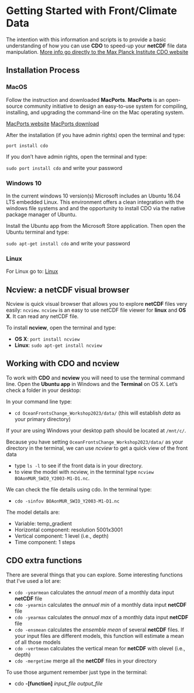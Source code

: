 # Getting Started with Front/Climate Data

The intention with this information and scripts is to provide a basic understanding of how you can use **CDO** to speed-up your **netCDF** file data manipulation. [More info go directly to the Max Planck Institute CDO website](https://code.mpimet.mpg.de/projects/cdo/)

## Installation Process

### **MacOS**

Follow the instruction and downloaded **MacPorts**. **MacPorts** is an open-source community initiative to design an easy-to-use system for compiling, installing, and upgrading the command-line on the Mac operating system.

[MacPorts website](https://www.macports.org/index.php) [MacPorts download](https://www.macports.org/install.php)

After the installation (if you have admin rights) open the terminal and type:

`port install cdo`

If you don't have admin rights, open the terminal and type:

`sudo port install cdo` and write your password

### **Windows 10**

In the current windows 10 version(s) Microsoft includes an Ubuntu 16.04 LTS embedded Linux. This environment offers a clean integration with the windows file systems and and the opportunity to install CDO via the native package manager of Ubuntu.

Install the Ubuntu app from the Microsoft Store application. Then open the Ubuntu terminal and type:

`sudo apt-get install cdo` and write your password

### **Linux**

For Linux go to: [Linux](https://code.mpimet.mpg.de/projects/cdo/wiki/Linux_Platform)

## Ncview: a netCDF visual browser

Ncview is quick visual browser that allows you to explore **netCDF** files very easily: `ncview`. `ncview` is an easy to use netCDF file viewer for **linux** and **OS X**. It can read any netCDF file.

To install **ncview**, open the terminal and type:

-   **OS X**: `port install ncview`
-   **Linux**: `sudo apt-get install ncview`

## Working with CDO and ncview

To work with **CDO** and **ncview** you will need to use the terminal command line. Open the **Ubuntu app** in Windows and the **Terminal** on OS X. Let's check a folder in your desktop:

In your command line type:

-   `cd OceanFrontsChange_Workshop2023/data/` (this will establish *data* as your primary directory)

If your are using Windows your desktop path should be located at `/mnt/c/`.

Because you have setting `OceanFrontsChange_Workshop2023/data/` as your directory in the terminal, we can use *ncview* to get a quick view of the front data

-   type `ls -l` to see if the front data is in your directory.
-   to view the model with ncview, in the terminal type `ncview BOAonMUR_SWIO_Y2003-M1-D1.nc`.

We can check the file details using cdo. In the terminal type:

-   `cdo -sinfov BOAonMUR_SWIO_Y2003-M1-D1.nc`

The model details are:

-   Variable: temp_gradient
-   Horizontal component: resolution 5001x3001
-   Vertical component: 1 level (i.e., depth)
-   Time component: 1 steps

## CDO extra functions

There are several things that you can explore. Some interesting functions that I've used a lot are:

-   `cdo -yearmean` calculates the *annual mean* of a monthly data input **netCDF** file
-   `cdo -yearmin` calculates the *annual min* of a monthly data input **netCDF** file
-   `cdo -yearmax` calculates the *annual max* of a monthly data input **netCDF** file
-   `cdo -ensmean` calculates the *ensemble mean* of several **netCDF** files. If your input files are different models, this function will estimate a mean of all those models
-   `cdo -vertmean` calculates the vertical mean for **netCDF** with olevel (i.e., depth)
-   `cdo -mergetime` merge all the **netCDF** files in your directory

To use those argument remember just type in the terminal:

-   cdo **-\[function\]** *input_file* *output_file*
